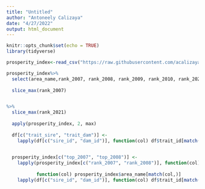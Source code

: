 ```yaml
---
title: "Untitled"
author: "Antoneely Calizaya"
date: "4/27/2022"
output: html_document
---
```


```r
knitr::opts_chunk$set(echo = TRUE)
library(tidyverse)
```
```r
prosperity_index<-read_csv("https://raw.githubusercontent.com/acalizaya/Projects/master/Legatum%20Property%20Index-DSAU/Dataset/Prosperity%20Index.csv")

```
```r
prosperity_index%>%
  select(area_name,rank_2007, rank_2008, rank_2009, rank_2010, rank_2021)%>%
  
  slice_max(rank_2007)


%>%
  slice_max(rank_2021)
  
  apply(prosperity_index, 2, max)
  
  df[c("trait_sire", "trait_dam")] <- 
    lapply(df[c("sire_id", "dam_id")], function(col) df$trait_id[match(col, df$animal_id)])

  
  prosperity_index[c("top_2007", "top_2008")] <- 
    lapply(prosperity_index[c("rank_2007", "rank_2008")], function(col) prosperity_index$area_name[match(col,"167")])
           
           function(col) prosperity_index$area_name[match(col,)]
    lapply(df[c("sire_id", "dam_id")], function(col) df$trait_id[match(col, df$animal_id)])

```


